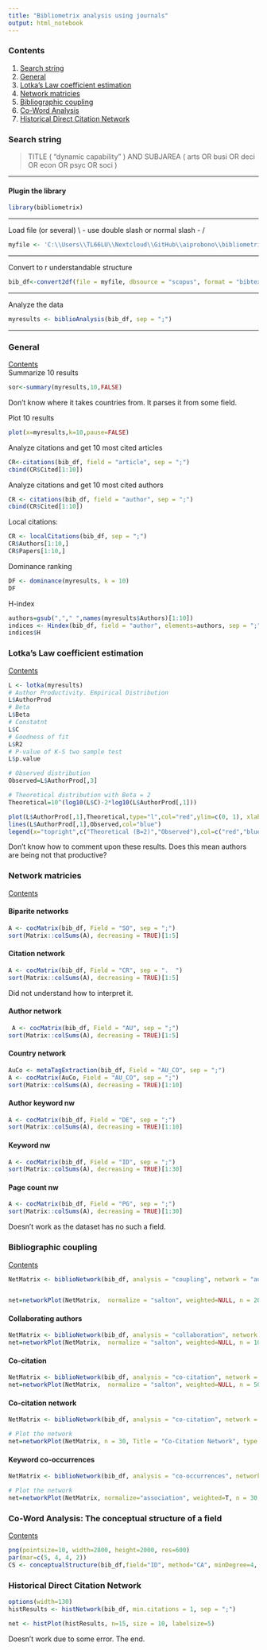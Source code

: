 ```yaml
---
title: "Bibliometrix analysis using journals"
output: html_notebook
---
```

### Contents{#con}
1. [Search string](#ss)
2. [General](#gen)
3. [Lotka’s Law coefficient estimation](#lotka)
4. [Network matricies](#nm)
5. [Bibliographic coupling](#bc)
6. [Co-Word Analysis](#cw)
7. [Historical Direct Citation Network](#hdcn)


### Search string{#ss}

>  TITLE ( "dynamic capability" )  AND  SUBJAREA ( arts  OR  busi  OR  deci  OR  econ  OR  psyc  OR  soci )

  
***  
#### Plugin the library
```r
library(bibliometrix)
```

***  
Load file (or several) \\ - use double slash or normal slash - /  
```r
myfile <- 'C:\\Users\\TL66LU\\Nextcloud\\GitHub\\aiprobono\\bibliometrix\\scopus_dynamic_capability.bib'
```
***  

Convert to r understandable structure
```r
bib_df<-convert2df(file = myfile, dbsource = "scopus", format = "bibtex")
```
  
***  

Analyze the data
```r
myresults <- biblioAnalysis(bib_df, sep = ";")
```
***      
### General{#gen}
[Contents](#con)  
Summarize 10 results
```r
sor<-summary(myresults,10,FALSE)
```
Don't know where it takes countries from. It parses it from some field.

Plot 10 results
```r
plot(x=myresults,k=10,pause=FALSE)
```
Analyze citations and get 10 most cited articles
```r
CR<-citations(bib_df, field = "article", sep = ";")
cbind(CR$Cited[1:10])
```

Analyze citations and get 10 most cited authors
```r
CR <- citations(bib_df, field = "author", sep = ";")
cbind(CR$Cited[1:10])
```


Local citations:
```r
CR <- localCitations(bib_df, sep = ";")
CR$Authors[1:10,]
CR$Papers[1:10,]
```

Dominance ranking
```r
DF <- dominance(myresults, k = 10)
DF
```

H-index
```r
authors=gsub(","," ",names(myresults$Authors)[1:10])
indices <- Hindex(bib_df, field = "author", elements=authors, sep = ";", years = 50)
indices$H
```
### Lotka’s Law coefficient estimation{#lotka}
[Contents](#con)  

```r
L <- lotka(myresults)
# Author Productivity. Empirical Distribution
L$AuthorProd
# Beta
L$Beta
# Constatnt
L$C
# Goodness of fit
L$R2
# P-value of K-S two sample test
L$p.value
```
```r
# Observed distribution
Observed=L$AuthorProd[,3]

# Theoretical distribution with Beta = 2
Theoretical=10^(log10(L$C)-2*log10(L$AuthorProd[,1]))

plot(L$AuthorProd[,1],Theoretical,type="l",col="red",ylim=c(0, 1), xlab="Articles",ylab="Freq. of Authors",main="Scientific Productivity")
lines(L$AuthorProd[,1],Observed,col="blue")
legend(x="topright",c("Theoretical (B=2)","Observed"),col=c("red","blue"),lty = c(1,1,1),cex=0.6,bty="n")
```
Don't know how to comment upon these results. Does this mean authors are being not that productive?

### Network matricies{#nm}
[Contents](#con)  

#### Biparite networks

```r
A <- cocMatrix(bib_df, Field = "SO", sep = ";")
sort(Matrix::colSums(A), decreasing = TRUE)[1:5]
```
#### Citation network
```r
A <- cocMatrix(bib_df, Field = "CR", sep = ".  ")
sort(Matrix::colSums(A), decreasing = TRUE)[1:5]
```
Did not understand how to interpret it.

#### Author network

```r
 A <- cocMatrix(bib_df, Field = "AU", sep = ";")
sort(Matrix::colSums(A), decreasing = TRUE)[1:5]
```

#### Country network
```r
AuCo <- metaTagExtraction(bib_df, Field = "AU_CO", sep = ";")
A <- cocMatrix(AuCo, Field = "AU_CO", sep = ";")
sort(Matrix::colSums(A), decreasing = TRUE)[1:10]
```
#### Author keyword nw

```r
A <- cocMatrix(bib_df, Field = "DE", sep = ";")
sort(Matrix::colSums(A), decreasing = TRUE)[1:10]
```
#### Keyword nw

```r
A <- cocMatrix(bib_df, Field = "ID", sep = ";")
sort(Matrix::colSums(A), decreasing = TRUE)[1:30]
```
#### Page count nw

```r
A <- cocMatrix(bib_df, Field = "PG", sep = ";")
sort(Matrix::colSums(A), decreasing = TRUE)[1:30]
```
Doesn't work as the dataset has no such a field.

### Bibliographic coupling{#bc}
[Contents](#con)  

```r
NetMatrix <- biblioNetwork(bib_df, analysis = "coupling", network = "authors", sep = ";")


net=networkPlot(NetMatrix,  normalize = "salton", weighted=NULL, n = 20, Title = "Authors' Coupling", type = "fruchterman", size=5,size.cex=T,remove.multiple=TRUE,labelsize=0.8,label.n=20,label.cex=F)
```
#### Collaborating authors

```r
NetMatrix <- biblioNetwork(bib_df, analysis = "collaboration", network = "authors", sep = ";")
net=networkPlot(NetMatrix,  normalize = "salton", weighted=NULL, n = 100, Title = "Authors' Coupling", type = "fruchterman", size=5,size.cex=T,remove.multiple=TRUE,labelsize=0.5,label.n=10,label.cex=F)
```
#### Co-citation

```r
NetMatrix <- biblioNetwork(bib_df, analysis = "co-citation", network = "references", sep = ".  ")
net=networkPlot(NetMatrix,  normalize = "salton", weighted=NULL, n = 50, Title = "Co-citation", type = "fruchterman", size=5,size.cex=T,remove.multiple=TRUE,labelsize=0.3,label.n=10,label.cex=F)
```
#### Co-citation network
```r
NetMatrix <- biblioNetwork(bib_df, analysis = "co-citation", network = "references", sep = ";")

# Plot the network
net=networkPlot(NetMatrix, n = 30, Title = "Co-Citation Network", type = "fruchterman", size=T, remove.multiple=FALSE, labelsize=0.7,edgesize = 5)
```

#### Keyword co-occurrences
```r
NetMatrix <- biblioNetwork(bib_df, analysis = "co-occurrences", network = "keywords", sep = ";")

# Plot the network
net=networkPlot(NetMatrix, normalize="association", weighted=T, n = 30, Title = "Keyword Co-occurrences", type = "fruchterman", size=T,edgesize = 5,labelsize=0.7)
```
### Co-Word Analysis: The conceptual structure of a field{#cw}
[Contents](#con)  

```r
png(pointsize=10, width=2800, height=2000, res=600)
par(mar=c(5, 4, 4, 2))
CS <- conceptualStructure(bib_df,field="ID", method="CA", minDegree=4, clust=5, stemming=FALSE, labelsize=6, documents=10)
```


### Historical Direct Citation Network{#hdcn}
```r
options(width=130)
histResults <- histNetwork(bib_df, min.citations = 1, sep = ";")

```
```r
net <- histPlot(histResults, n=15, size = 10, labelsize=5)
```
Doesn't work due to some error.
The end.